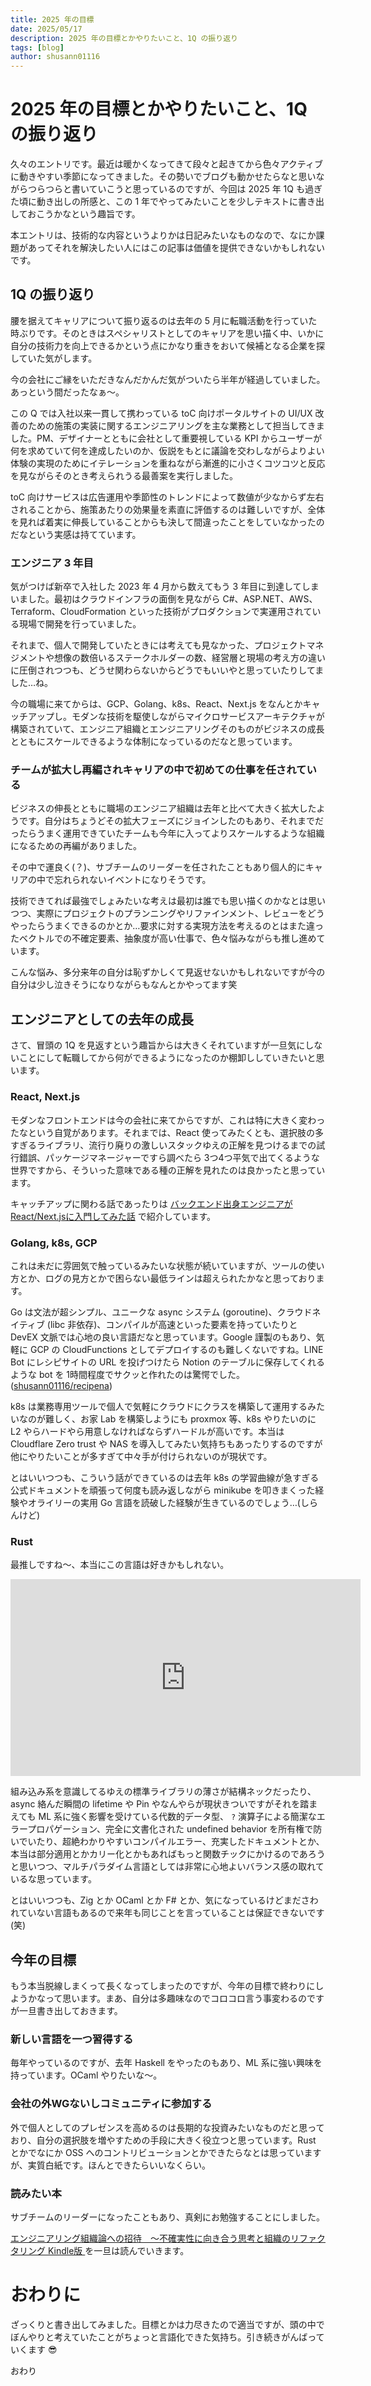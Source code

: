 ```yaml
---
title: 2025 年の目標
date: 2025/05/17
description: 2025 年の目標とかやりたいこと、1Q の振り返り
tags: [blog]
author: shusann01116
---
```


# 2025 年の目標とかやりたいこと、1Q の振り返り

久々のエントリです。最近は暖かくなってきて段々と起きてから色々アクティブに動きやすい季節になってきました。その勢いでブログも動かせたらなと思いながらつらつらと書いていこうと思っているのですが、今回は 2025 年 1Q も過ぎた頃に動き出しの所感と、この 1 年でやってみたいことを少しテキストに書き出しておこうかなという趣旨です。

本エントリは、技術的な内容というよりかは日記みたいなものなので、なにか課題があってそれを解決したい人にはこの記事は価値を提供できないかもしれないです。

## 1Q の振り返り

腰を据えてキャリアについて振り返るのは去年の 5 月に転職活動を行っていた時ぶりです。そのときはスペシャリストとしてのキャリアを思い描く中、いかに自分の技術力を向上できるかという点にかなり重きをおいて候補となる企業を探していた気がします。

今の会社にこ゚縁をいただきなんだかんだ気がついたら半年が経過していました。あっという間だったなぁ〜。

この Q では入社以来一貫して携わっている toC 向けポータルサイトの UI/UX 改善のための施策の実装に関するエンジニアリングを主な業務として担当してきました。PM、デザイナーとともに会社として重要視している KPI からユーザーが何を求めていて何を達成したいのか、仮説をもとに議論を交わしながらよりよい体験の実現のためにイテレーションを重ねながら漸進的に小さくコツコツと反応を見ながらそのとき考えられうる最善案を実行しました。

toC 向けサービスは広告運用や季節性のトレンドによって数値が少なからず左右されることから、施策あたりの効果量を素直に評価するのは難しいですが、全体を見れば着実に伸長していることからも決して間違ったことをしていなかったのだなという実感は持てています。

### エンジニア 3 年目

気がつけば新卒で入社した 2023 年 4 月から数えてもう 3 年目に到達してしまいました。最初はクラウドインフラの面倒を見ながら C#、ASP.NET、AWS、Terraform、CloudFormation といった技術がプロダクションで実運用されている現場で開発を行っていました。

それまで、個人で開発していたときには考えても見なかった、プロジェクトマネジメントや想像の数倍いるステークホルダーの数、経営層と現場の考え方の違いに圧倒されつつも、どうせ関わらないからどうでもいいやと思っていたりしてました…ね。

今の職場に来てからは、GCP、Golang、k8s、React、Next.js をなんとかキャッチアップし。モダンな技術を駆使しながらマイクロサービスアーキテクチャが構築されていて、エンジニア組織とエンジニアリングそのものがビジネスの成長とともにスケールできるような体制になっているのだなと思っています。

### チームが拡大し再編されキャリアの中で初めての仕事を任されている

ビジネスの伸長とともに職場のエンジニア組織は去年と比べて大きく拡大したようです。自分はちょうどその拡大フェーズにジョインしたのもあり、それまでだったらうまく運用できていたチームも今年に入ってよりスケールするような組織になるための再編がありました。

その中で運良く(？)、サブチームのリーダーを任されたこともあり個人的にキャリアの中で忘れられないイベントになりそうです。

技術できてれば最強でしょみたいな考えは最初は誰でも思い描くのかなとは思いつつ、実際にプロジェクトのプランニングやリファインメント、レビューをどうやったらうまくできるのかとか…要求に対する実現方法を考えるのとはまた違ったベクトルでの不確定要素、抽象度が高い仕事で、色々悩みながらも推し進めています。

こんな悩み、多分来年の自分は恥ずかしくて見返せないかもしれないですが今の自分は少し泣きそうになりながらもなんとかやってます笑

## エンジニアとしての去年の成長

さて、冒頭の 1Q を見返すという趣旨からは大きくそれていますが一旦気にしないことにして転職してから何ができるようになったのか棚卸ししていきたいと思います。

### React, Next.js

モダンなフロントエンドは今の会社に来てからですが、これは特に大きく変わったなという自覚があります。それまでは、React 使ってみたくとも、選択肢の多すぎるライブラリ、流行り廃りの激しいスタックゆえの正解を見つけるまでの試行錯誤、パッケージマネージャーですら調べたら 3つ4つ平気で出てくるような世界ですから、そういった意味である種の正解を見れたのは良かったと思っています。

キャッチアップに関わる話であったりは [バックエンド出身エンジニアがReact/Next.jsに入門してみた話](https://zenn.dev/canary_techblog/articles/e13273faba2bea) で紹介しています。

### Golang, k8s, GCP

これは未だに雰囲気で触っているみたいな状態が続いていますが、ツールの使い方とか、ログの見方とかで困らない最低ラインは超えられたかなと思っております。

Go は文法が超シンプル、ユニークな async システム (goroutine)、クラウドネイティブ (libc 非依存)、コンパイルが高速といった要素を持っていたりと DevEX 文脈では心地の良い言語だなと思っています。Google 謹製のもあり、気軽に GCP の CloudFunctions としてデプロイするのも難しくないですね。LINE Bot にレシピサイトの URL を投げつけたら Notion のテーブルに保存してくれるような bot を 1時間程度でサクッと作れたのは驚愕でした。([shusann01116/recipena](https://github.com/shusann01116/recipena))

k8s は業務専用ツールで個人で気軽にクラウドにクラスを構築して運用するみたいなのが難しく、お家 Lab を構築しようにも proxmox 等、k8s やりたいのに L2 やらハードやら用意しなければならずハードルが高いです。本当は Cloudflare Zero trust や NAS を導入してみたい気持ちもあったりするのですが他にやりたいことが多すぎて中々手が付けられないのが現状です。

とはいいつつも、こういう話ができているのは去年 k8s の学習曲線が急すぎる公式ドキュメントを頑張って何度も読み返しながら minikube を叩きまくった経験やオライリーの実用 Go 言語を読破した経験が生きているのでしょう…(しらんけど)

### Rust

最推しですね〜、本当にこの言語は好きかもしれない。

<iframe
  width="560"
  height="315"
  src="https://www.youtube.com/embed/sRQccRV9s5w?si=KJ_g0nM6MD_mJ-s5"
  title="YouTube video player"
  frameBorder="0"
  allow="accelerometer; autoplay; clipboard-write; encrypted-media; gyroscope; picture-in-picture; web-share"
  referrerPolicy="strict-origin-when-cross-origin"
  allowFullScreen
></iframe>

組み込み系を意識してるゆえの標準ライブラリの薄さが結構ネックだったり、async 絡んだ瞬間の lifetime や Pin やなんやらが現状きついですがそれを踏まえても ML 系に強く影響を受けている代数的データ型、 `?` 演算子による簡潔なエラープロパゲーション、完全に文書化された undefined behavior を所有権で防いでいたり、超絶わかりやすいコンパイルエラー、充実したドキュメントとか、本当は部分適用とかカリー化とかもあればもっと関数チックにかけるのであろうと思いつつ、マルチパラダイム言語としては非常に心地よいバランス感の取れているな思っています。

とはいいつつも、Zig とか OCaml とか F# とか、気になっているけどまださわれていない言語もあるので来年も同じことを言っていることは保証できないです(笑)

## 今年の目標

もう本当脱線しまくって長くなってしまったのですが、今年の目標で終わりにしようかなって思います。まあ、自分は多趣味なのでコロコロ言う事変わるのですが一旦書き出しておきます。

### 新しい言語を一つ習得する

毎年やっているのですが、去年 Haskell をやったのもあり、ML 系に強い興味を持っています。OCaml やりたいな〜。

### 会社の外WGないしコミュニティに参加する

外で個人としてのプレゼンスを高めるのは長期的な投資みたいなものだと思っており、自分の選択肢を増やすための手段に大きく役立つと思っています。Rust とかでなにか OSS へのコントリビューションとかできたらなとは思っていますが、実質白紙です。ほんとできたらいいなくらい。

### 読みたい本

サブチームのリーダーになったこともあり、真剣にお勉強することにしました。

[エンジニアリング組織論への招待　～不確実性に向き合う思考と組織のリファクタリング Kindle版
](https://amzn.asia/d/bWHxusX) を一旦は読んでいきます。

# おわりに

ざっくりと書き出してみました。目標とかは力尽きたので適当ですが、頭の中でぼんやりと考えていたことがちょっと言語化できた気持ち。引き続きがんばっていくます 😎

おわり
